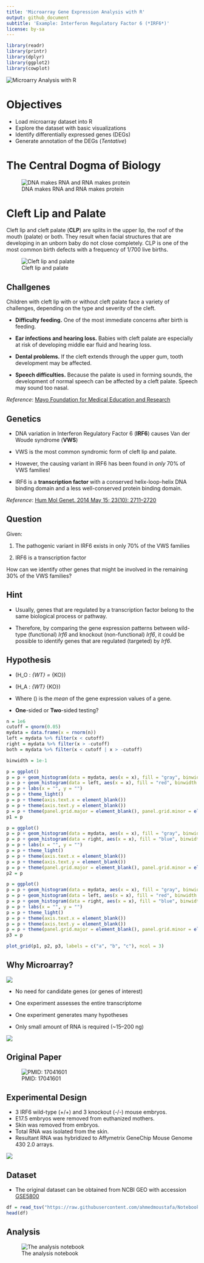 ```yaml
---
title: 'Microarray Gene Expression Analysis with R'
output: github_document
subtitle: 'Example: Interferon Regulatory Factor 6 (*IRF6*)'
license: by-sa
---
```



```r
library(readr)
library(printr)
library(dplyr)
library(ggplot2)
library(cowplot)
```

![](https://raw.githubusercontent.com/ahmedmoustafa/Notebooks/master/Irf6/images/title.png "Microarry Analysis with R")

# Objectives
- Load microarray dataset into R
- Explore the dataset with basic visualizations
- Identify differentially expressed genes (DEGs)
- Generate annotation of the DEGs (*Tentative*)

# The Central Dogma of Biology
![DNA makes RNA and RNA makes protein](https://raw.githubusercontent.com/ahmedmoustafa/Notebooks/master/Irf6/images/dogma.png "The Central Dogma of Biology")

# Cleft Lip and Palate

Cleft lip and cleft palate (**CLP**) are splits in the upper lip, the roof of the mouth (palate) or both. They result when facial structures that are developing in an unborn baby do not close completely. CLP is one of the most common birth defects with a frequency of 1/700 live births.

![Cleft lip and palate](https://raw.githubusercontent.com/ahmedmoustafa/Notebooks/master/Irf6/images/cleft.jpg)

## Challgenes

Children with cleft lip with or without cleft palate face a variety of challenges, depending on the type and severity of the cleft.

- **Difficulty feeding.** One of the most immediate concerns after birth is feeding.

- **Ear infections and hearing loss.** Babies with cleft palate are especially at risk of developing middle ear fluid and hearing loss.

- **Dental problems.** If the cleft extends through the upper gum, tooth development may be affected.

- **Speech difficulties.** Because the palate is used in forming sounds, the development of normal speech can be affected by a cleft palate. Speech may sound too nasal.

*Reference*: [Mayo Foundation for Medical Education and Research](https://www.mayoclinic.org/diseases-conditions/cleft-palate/symptoms-causes/syc-20370985)

## Genetics

- DNA variation in Interferon Regulatory Factor 6 (**IRF6**) causes Van der Woude syndrome (**VWS**)

- VWS is the most common syndromic form of cleft lip and palate.

- However, the causing variant in IRF6 has been found in *only* 70% of VWS families!

- IRF6 is a **transcription factor** with a conserved helix-loop-helix DNA binding domain and a less well-conserved protein binding domain. 

*Reference*: [Hum Mol Genet. 2014 May 15; 23(10): 2711–2720](http://doi.org/10.1093/hmg/ddt664)

## Question

Given:

1. The pathogenic variant in IRF6 exists in only 70% of the VWS families

2. IRF6 is a transcription factor

How can we identify other genes that might be involved in the remaining 30% of the VWS families?

## Hint

- Usually, genes that are regulated by a transcription factor belong to the same biological process or pathway.

- Therefore, by comparing the gene expression patterns between wild-type (functional) *Irf6* and knockout (non-functional) *Irf6*, it could be possible to identify genes that are regulated (targeted) by *Irf6*.

## Hypothesis

- \(H_O : \mu_{WT} = \mu_{KO}\)

- \(H_A : \mu_{WT} \ne \mu_{KO}\)

- Where \(\mu\) is the *mean* of the gene expression values of a gene.

- **One**-sided or **Two**-sided testing?

```r
n = 1e6
cutoff = qnorm(0.05)
mydata = data.frame(x = rnorm(n))
left = mydata %>% filter(x < cutoff)
right = mydata %>% filter(x > -cutoff)
both = mydata %>% filter(x < cutoff | x > -cutoff)

binwidth = 1e-1

p = ggplot()
p = p + geom_histogram(data = mydata, aes(x = x), fill = "gray", binwidth = binwidth)
p = p + geom_histogram(data = left, aes(x = x), fill = "red", binwidth = binwidth)
p = p + labs(x = "", y = "")
p = p + theme_light()
p = p + theme(axis.text.x = element_blank())
p = p + theme(axis.text.y = element_blank())
p = p + theme(panel.grid.major = element_blank(), panel.grid.minor = element_blank())
p1 = p

p = ggplot()
p = p + geom_histogram(data = mydata, aes(x = x), fill = "gray", binwidth = binwidth)
p = p + geom_histogram(data = right, aes(x = x), fill = "blue", binwidth = binwidth)
p = p + labs(x = "", y = "")
p = p + theme_light()
p = p + theme(axis.text.x = element_blank())
p = p + theme(axis.text.y = element_blank())
p = p + theme(panel.grid.major = element_blank(), panel.grid.minor = element_blank())
p2 = p

p = ggplot()
p = p + geom_histogram(data = mydata, aes(x = x), fill = "gray", binwidth = binwidth)
p = p + geom_histogram(data = left, aes(x = x), fill = "red", binwidth = binwidth)
p = p + geom_histogram(data = right, aes(x = x), fill = "blue", binwidth = binwidth)
p = p + labs(x = "", y = "")
p = p + theme_light()
p = p + theme(axis.text.x = element_blank())
p = p + theme(axis.text.y = element_blank())
p = p + theme(panel.grid.major = element_blank(), panel.grid.minor = element_blank())
p3 = p

plot_grid(p1, p2, p3, labels = c("a", "b", "c"), ncol = 3)
```

## Why Microarray?

![](images/one-does-not-simply.jpg)

- No need for candidate genes (or genes of interest)

- One experiment assesses the entire transcriptome

- One experiment generates many hypotheses

- Only small amount of RNA is required (~15–200 ng)

![](images/chip.jpg)


## Original Paper

![PMID: 17041601](images/pmid17041601.png)

## Experimental Design

- 3 IRF6 wild-type (+/+) and 3 knockout (-/-) mouse embryos.
- E17.5 embryos were removed from euthanized mothers.
- Skin was removed from embryos.
- Total RNA was isolated from the skin.
- Resultant RNA was hybridized to Affymetrix GeneChip Mouse Genome 430 2.0 arrays.

![](images/mice.png)

## Dataset

- The original dataset can be obtained from NCBI GEO with accession [GSE5800](https://www.ncbi.nlm.nih.gov/geo/query/acc.cgi?acc=GSE5800)

```r
df = read_tsv("https://raw.githubusercontent.com/ahmedmoustafa/Notebooks/master/Irf6/Irf6.tsv")[1:4,]
head(df)
```

## Analysis

![The analysis notebook]()
